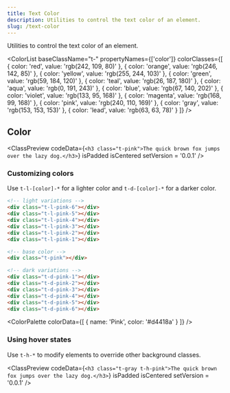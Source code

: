 ```yaml
---
title: Text Color
description: Utilities to control the text color of an element.
slug: /text-color
---
```



Utilities to control the text color of an element.

<ColorList 
  baseClassName="t-" 
  propertyNames={['color']} 
  colorClasses={[
    { color: 'red', value: 'rgb(242, 109, 80)' },
    { color: 'orange', value: 'rgb(246, 142, 85)' },
    { color: 'yellow', value: 'rgb(255, 244, 103)' },
    { color: 'green', value: 'rgb(59, 184, 120)' },
    { color: 'teal', value: 'rgb(26, 187, 180)' },
    { color: 'aqua', value: 'rgb(0, 191, 243)' },
    { color: 'blue', value: 'rgb(67, 140, 202)' },
    { color: 'violet', value: 'rgb(133, 95, 168)' },
    { color: 'magenta', value: 'rgb(168, 99, 168)' },
    { color: 'pink', value: 'rgb(240, 110, 169)' },
    { color: 'gray', value: 'rgb(153, 153, 153)' },
    { color: 'lead', value: 'rgb(63, 63, 78)' }
  ]}
/>

## Color

<ClassPreview
  codeData={`<h3 class="t-pink">The quick brown fox jumps over the lazy dog.</h3>`}
  isPadded
  isCentered
  setVersion = '0.0.1'
/>

### Customizing colors

Use `t-l-[color]-*` for a lighter color and `t-d-[color]-*` for a darker color.

```html
<!-- light variations -->
<div class="t-l-pink-6"></div>
<div class="t-l-pink-5"></div>
<div class="t-l-pink-4"></div>
<div class="t-l-pink-3"></div>
<div class="t-l-pink-2"></div>
<div class="t-l-pink-1"></div>

<!-- base color -->
<div class="t-pink"></div>

<!-- dark variations -->
<div class="t-d-pink-1"></div>
<div class="t-d-pink-2"></div>
<div class="t-d-pink-3"></div>
<div class="t-d-pink-4"></div>
<div class="t-d-pink-5"></div>
<div class="t-d-pink-6"></div>
```

<ColorPalette
  colorData={[
    {
      name: 'Pink',
      color: '#d4418a'
    }
  ]}
/>

### Using hover states

Use `t-h-*` to modify elements to override other background classes.

<ClassPreview
  codeData={`<h3 class="t-gray t-h-pink">The quick brown fox jumps over the lazy dog.</h3>`}
  isPadded
  isCentered
  setVersion = '0.0.1'
/>
